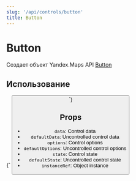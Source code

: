 ```yaml
---
slug: '/api/controls/button'
title: Button
---
```



# Button

Создает объект Yandex.Maps API [Button][control]

## Использование

<Canvas>
  {`
  <YMaps>
    <Map
      defaultState={{
        center: [55.751574, 37.573856],
        zoom: 9,
        controls: [],
      }}
    >
      <Button
        options={{ maxWidth: 128 }}
        data={{ content: 'Unpress me!' }}
        defaultState={{ selected: true }}
      />
    </Map>
  </YMaps>
`}
</Canvas>

## Props

- `data`: Control data
- `defaultData`: Uncontrolled control data
- `options`: Control options
- `defaultOptions`: Uncontrolled control options
- `state`: Control state
- `defaultState`: Uncontrolled control state
- `instanceRef`: Object instance

[control]:
  https://tech.yandex.com/maps/doc/jsapi/2.1/ref/reference/control.Button-docpage/
